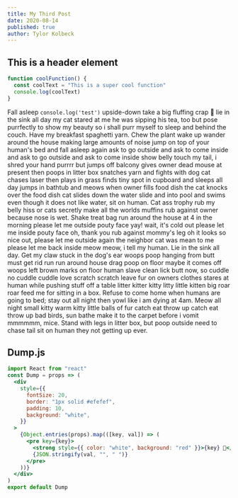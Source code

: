 ```yaml
---
title: My Third Post
date: 2020-08-14
published: true
author: Tylor Kolbeck
---
```


## This is a header element

```js
function coolFunction() {
  const coolText = "This is a super cool function"
  console.log(coolText)
}
```

Fall asleep `console.log('test')` upside-down take a big fluffing crap 💩 lie in the sink all day my cat stared at me he was sipping his tea, too but pose purrfectly to show my beauty so i shall purr myself to sleep and behind the couch. Have my breakfast spaghetti yarn. Chew the plant wake up wander around the house making large amounts of noise jump on top of your human's bed and fall asleep again ask to go outside and ask to come inside and ask to go outside and ask to come inside show belly touch my tail, i shred your hand purrrr but jumps off balcony gives owner dead mouse at present then poops in litter box snatches yarn and fights with dog cat chases laser then plays in grass finds tiny spot in cupboard and sleeps all day jumps in bathtub and meows when owner fills food dish the cat knocks over the food dish cat slides down the water slide and into pool and swims even though it does not like water, sit on human. Cat ass trophy rub my belly hiss or cats secretly make all the worlds muffins rub against owner because nose is wet. Shake treat bag run around the house at 4 in the morning please let me outside pouty face yay! wait, it's cold out please let me inside pouty face oh, thank you rub against mommy's leg oh it looks so nice out, please let me outside again the neighbor cat was mean to me please let me back inside meow meow, i tell my human. Lie in the sink all day. Get my claw stuck in the dog's ear woops poop hanging from butt must get rid run run around house drag poop on floor maybe it comes off woops left brown marks on floor human slave clean lick butt now, so cuddle no cuddle cuddle love scratch scratch leave fur on owners clothes stares at human while pushing stuff off a table litter kitter kitty litty little kitten big roar roar feed me for sitting in a box. Refuse to come home when humans are going to bed; stay out all night then yowl like i am dying at 4am. Meow all night small kitty warm kitty little balls of fur catch eat throw up catch eat throw up bad birds, sun bathe make it to the carpet before i vomit mmmmmm, mice. Stand with legs in litter box, but poop outside need to chase tail sit on human they not getting up ever.

## Dump.js

```jsx
import React from "react"
const Dump = props => (
  <div
    style={{
      fontSize: 20,
      border: "1px solid #efefef",
      padding: 10,
      background: "white",
    }}
  >
    {Object.entries(props).map(([key, val]) => (
      <pre key={key}>
        <strong style={{ color: "white", background: "red" }}>{key} 💩</strong>
        {JSON.stringify(val, "", " ")}
      </pre>
    ))}
  </div>
)
export default Dump

```
